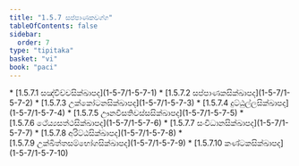 ```yaml
---
title: "1.5.7 සප්පාණකවග්ග"
tableOfContents: false
sidebar:
  order: 7
type: "tipitaka"
basket: "vi"
book: "paci"
---
```



<DynamicBreadcrumb />



<TableOfContents book="paci" section="1.5.7">
* [1.5.7.1 සඤ්චිච්චසික්ඛාපද](1-5-7/1-5-7-1)
* [1.5.7.2 සප්පාණකසික්ඛාපද](1-5-7/1-5-7-2)
* [1.5.7.3 උක්කෝටනසික්ඛාපද](1-5-7/1-5-7-3)
* [1.5.7.4 දුට්ඨුල්ලසික්ඛාපද](1-5-7/1-5-7-4)
* [1.5.7.5 ඌනවීසතිවස්සසික්ඛාපද](1-5-7/1-5-7-5)
* [1.5.7.6 ථේය්‍යසත්ථසික්ඛාපද](1-5-7/1-5-7-6)
* [1.5.7.7 සංවිධානසික්ඛාපද](1-5-7/1-5-7-7)
* [1.5.7.8 අරිට්ඨසික්ඛාපද](1-5-7/1-5-7-8)
* [1.5.7.9 උක්ඛිත්තසම්භෝගසික්ඛාපද](1-5-7/1-5-7-9)
* [1.5.7.10 කණ්ටකසික්ඛාපද](1-5-7/1-5-7-10)
</TableOfContents>